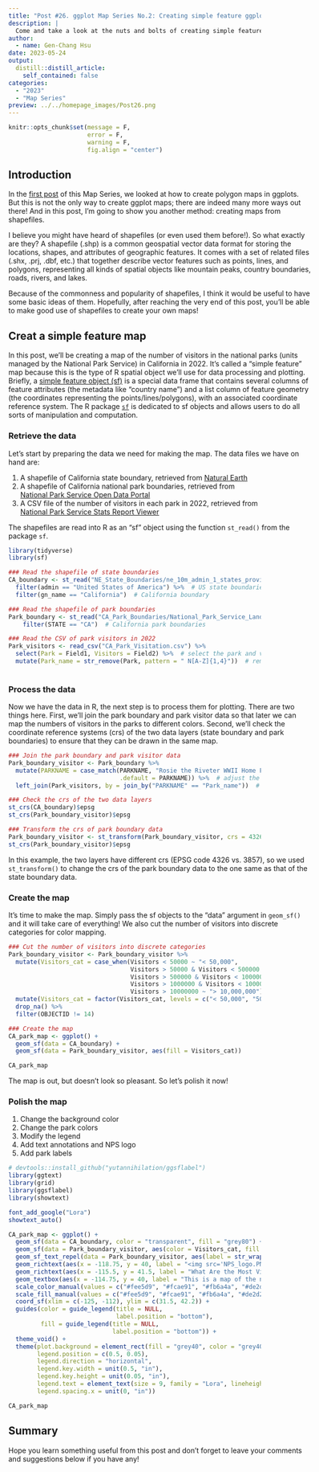 ```yaml
---
title: "Post #26. ggplot Map Series No.2: Creating simple feature ggplot maps from shapefiles"
description: |
  Come and take a look at the nuts and bolts of creating simple feature maps from external shapefiles in ggplots!
author:
  - name: Gen-Chang Hsu
date: 2023-05-24
output:
  distill::distill_article:
    self_contained: false
categories:
  - "2023"
  - "Map Series"
preview: ../../homepage_images/Post26.png
---
```


<!-- Webpage style -->

<style>
d-article a {
    color: #2780e3 !important;
      border-bottom: none !important;
}

d-article a:hover {
  color: #2780e3 !important;
    border-bottom: 2px solid !important;
}

d-byline {
  margin-left: -10% !important;
}

d-title {
  margin-left: -10%;
}

d-title h1{
  font-size: 45px;
  width: 130%;
}

d-article {
  margin-left: -10%;
}

p {
  width: 120%;
}

d-article h2 {
  width: 120%;
}

d-article h3 {
  width: 120%;
  font-size: 28px;
}

div.article-footer{
  width: 120%;
}

d-article div.sourceCode { 
  width: 120% !important;
}

d-article pre { 
  width: 120% !important;
}

div.l-body {
  width: 120% !important;
}

d-article table thead tr {
  height: 60px !important;
  width: 210px !important;
}

d-article table thead th {
  height: 60px !important;
  font-size: 22px !important;
  width: 210px !important;
}

d-article table tbody tr td {
  font-size: 21px !important;
  height: 60px !important;
  text-align: center !important;
  width: 210px !important;
}

div.l-body img {
    margin-right: 20% !important;
}

</style>

```r
knitr::opts_chunk$set(message = F, 
                      error = F, 
                      warning = F,
                      fig.align = "center")

```

<!-- Start of the article -->

## Introduction

In the [first post](https://genchanghsu.github.io/ggGallery/posts/2023-03-09-post-25-ggplot-map-series-no1-basic-ggplot-maps/) of this Map Series, we looked at how to create polygon maps in ggplots. But this is not the only way to create ggplot maps; there are indeed many more ways out there! And in this post, I'm going to show you another method: creating maps from shapefiles.

I believe you might have heard of shapefiles (or even used them before!). So what exactly are they? A shapefile (.shp) is a common geospatial vector data format for storing the locations, shapes, and attributes of geographic features. It comes with a set of related files (.shx, .prj, .dbf, etc.) that together describe vector features such as points, lines, and polygons, representing all kinds of spatial objects like mountain peaks, country boundaries, roads, rivers, and lakes.

Because of the commonness and popularity of shapefiles, I think it would be useful to have some basic ideas of them. Hopefully, after reaching the very end of this post, you'll be able to make good use of shapefiles to create your own maps!


## Creat a simple feature map

In this post, we'll be creating a map of the number of visitors in the national parks (units managed by the National Park Service) in California in 2022. It's called a "simple feature" map because this is the type of R spatial object we'll use for data processing and plotting. Briefly, a [simple feature object (sf)](https://r-spatial.github.io/sf/articles/sf1.html) is a special data frame that contains several columns of feature attributes (the metadata like "country name") and a list column of feature geometry (the coordinates representing the points/lines/polygons), with an associated coordinate reference system. The R package [`sf`](https://r-spatial.github.io/sf/index.html) is dedicated to sf objects and allows users to do all sorts of manipulation and computation.

### Retrieve the data

Let's start by preparing the data we need for making the map. The data files we have on hand are:

1. A shapefile of California state boundary, retrieved from [Natural Earth](https://www.naturalearthdata.com/downloads/10m-cultural-vectors/)  
2. A shapefile of California national park boundaries, retrieved from [National Park Service Open Data Portal](https://public-nps.opendata.arcgis.com/datasets/nps-boundary-1/explore?filters=eyJTVEFURSI6WyJDQSJdfQ%3D%3D&location=36.531656%2C-116.748610%2C5.59) 
3. A CSV file of the number of visitors in each park in 2022, retrieved from [National Park Service Stats Report Viewer](https://irma.nps.gov/Stats/SSRSReports/National%20Reports/Visitation%20By%20State%20and%20By%20Park%20(2017%20-%20Last%20Calendar%20Year))

The shapefiles are read into R as an "sf" object using the function `st_read()` from the package `sf`.

```r
library(tidyverse)
library(sf)

### Read the shapefile of state boundaries
CA_boundary <- st_read("NE_State_Boundaries/ne_10m_admin_1_states_provinces.shp", quiet = T) %>% 
  filter(admin == "United States of America") %>%  # US state boundaries
  filter(gn_name == "California")  # California boundary

### Read the shapefile of park boundaries
Park_boundary <- st_read("CA_Park_Boundaries/National_Park_Service_Land_Resources_Division_Tract_and_Boundary_Service.shp", quiet = T) %>% 
    filter(STATE == "CA")  # California park boundaries

### Read the CSV of park visitors in 2022
Park_visitors <- read_csv("CA_Park_Visitation.csv") %>% 
  select(Park = Field1, Visitors = Field2) %>%  # select the park and visitor columns
  mutate(Park_name = str_remove(Park, pattern = " N[A-Z]{1,4}"))  # remove the park type abbreviations
  
```

### Process the data

Now we have the data in R, the next step is to process them for plotting. There are two things here. First, we'll join the park boundary and park visitor data so that later we can map the numbers of visitors in the parks to different colors. Second, we'll check the coordinate reference systems (crs) of the two data layers (state boundary and park boundaries) to ensure that they can be drawn in the same map.

```r
### Join the park boundary and park visitor data
Park_boundary_visitor <- Park_boundary %>% 
  mutate(PARKNAME = case_match(PARKNAME, "Rosie the Riveter WWII Home Front" ~ "Rosie The Riveter WWII Home Front", 
                               .default = PARKNAME)) %>%  # adjust the park name 
  left_join(Park_visitors, by = join_by("PARKNAME" == "Park_name"))  # join by park names

### Check the crs of the two data layers
st_crs(CA_boundary)$epsg
st_crs(Park_boundary_visitor)$epsg

### Transform the crs of park boundary data
Park_boundary_visitor <- st_transform(Park_boundary_visitor, crs = 4326) 
st_crs(Park_boundary_visitor)$epsg

```

In this example, the two layers have different crs (EPSG code 4326 vs. 3857), so we used `st_transform()` to change the crs of the park boundary data to the one same as that of the state boundary data.

### Create the map

It's time to make the map. Simply pass the sf objects to the "data" argument in `geom_sf()` and it will take care of everything! We also cut the number of visitors into discrete categories for color mapping.

```r
### Cut the number of visitors into discrete categories
Park_boundary_visitor <- Park_boundary_visitor %>% 
  mutate(Visitors_cat = case_when(Visitors < 50000 ~ "< 50,000",
                                  Visitors > 50000 & Visitors < 500000 ~ "50,000– \n500,000",
                                  Visitors > 500000 & Visitors < 1000000 ~ "500,000– \n1,000,000",
                                  Visitors > 1000000 & Visitors < 10000000 ~ "1,000,000– \n10,000,000",
                                  Visitors > 10000000 ~ "> 10,000,000")) %>% 
  mutate(Visitors_cat = factor(Visitors_cat, levels = c("< 50,000", "50,000– \n500,000", "500,000– \n1,000,000", "1,000,000– \n10,000,000", "> 10,000,000"))) %>% 
  drop_na() %>% 
  filter(OBJECTID != 14)

### Create the map
CA_park_map <- ggplot() + 
  geom_sf(data = CA_boundary) + 
  geom_sf(data = Park_boundary_visitor, aes(fill = Visitors_cat))

CA_park_map 

```

The map is out, but doesn't look so pleasant. So let's polish it now!

### Polish the map

1. Change the background color
2. Change the park colors
3. Modify the legend
4. Add text annotations and NPS logo
5. Add park labels

```r
# devtools::install_github("yutannihilation/ggsflabel")
library(ggtext)
library(grid)
library(ggsflabel)
library(showtext)

font_add_google("Lora")
showtext_auto()

CA_park_map <- ggplot() + 
  geom_sf(data = CA_boundary, color = "transparent", fill = "grey80") + 
  geom_sf(data = Park_boundary_visitor, aes(color = Visitors_cat, fill = Visitors_cat)) +
  geom_sf_text_repel(data = Park_boundary_visitor, aes(label = str_wrap(Park, width = 25)), color = "white", size = 2.75, family = "sans", fontface = "bold", segment.size = 0.2, lineheight = 0.5, vjust = 0.5, hjust = 0.5, max.overlaps = Inf, force = 3) + 
  geom_richtext(aes(x = -118.75, y = 40, label = "<img src='NPS_logo.PNG' width='27.5' />"), fill = NA, label.color = NA, label.padding = unit(rep(0, 4), "pt")) + 
  geom_richtext(aes(x = -115.5, y = 41.5, label = "What Are the Most Visited <br> National Parks in California?"), color = "white", family = "Lora", fontface = "bold.italic", size = 6.5, lineheight = 0.75, fill = NA, label.color = NA, label.padding = unit(rep(0, 4), "pt")) +
  geom_textbox(aes(x = -114.75, y = 40, label = "This is a map of the number of visitors in the national parks in California in 2022. The top three most visited parks are **Golden Gate National Recreation Area**, **Yosemite National Park**, and **Joshua Tree National Park**."), color = "white", family = "Lora", size = 3.75, width = unit(1.8, "in"), lineheight = 0.6, fill = NA, box.color = NA) + 
  scale_color_manual(values = c("#fee5d9", "#fcae91", "#fb6a4a", "#de2d26", "#a50f15")) + 
  scale_fill_manual(values = c("#fee5d9", "#fcae91", "#fb6a4a", "#de2d26", "#a50f15")) + 
  coord_sf(xlim = c(-125, -112), ylim = c(31.5, 42.2)) +
  guides(color = guide_legend(title = NULL, 
                              label.position = "bottom"),
         fill = guide_legend(title = NULL, 
                             label.position = "bottom")) + 
  theme_void() + 
  theme(plot.background = element_rect(fill = "grey40", color = "grey40"),
        legend.position = c(0.5, 0.05),
        legend.direction = "horizontal",
        legend.key.width = unit(0.5, "in"),
        legend.key.height = unit(0.05, "in"),
        legend.text = element_text(size = 9, family = "Lora", lineheight = 0.5, color = "white", margin = margin(t = -2)),
        legend.spacing.x = unit(0, "in"))

CA_park_map

```






## Summary


Hope you learn something useful from this post and don't forget to leave your comments and suggestions below if you have any!